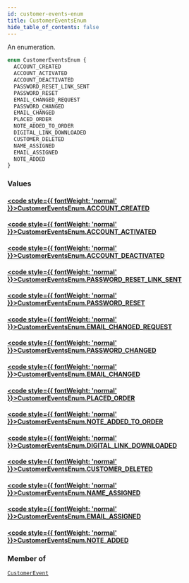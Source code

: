 ```yaml
---
id: customer-events-enum
title: CustomerEventsEnum
hide_table_of_contents: false
---
```








An enumeration.

```graphql
enum CustomerEventsEnum {
  ACCOUNT_CREATED
  ACCOUNT_ACTIVATED
  ACCOUNT_DEACTIVATED
  PASSWORD_RESET_LINK_SENT
  PASSWORD_RESET
  EMAIL_CHANGED_REQUEST
  PASSWORD_CHANGED
  EMAIL_CHANGED
  PLACED_ORDER
  NOTE_ADDED_TO_ORDER
  DIGITAL_LINK_DOWNLOADED
  CUSTOMER_DELETED
  NAME_ASSIGNED
  EMAIL_ASSIGNED
  NOTE_ADDED
}
```


### Values

#### [<code style={{ fontWeight: 'normal' }}>CustomerEventsEnum.<b>ACCOUNT_CREATED</b></code>](#) 
> 
> 

#### [<code style={{ fontWeight: 'normal' }}>CustomerEventsEnum.<b>ACCOUNT_ACTIVATED</b></code>](#) 
> 
> 

#### [<code style={{ fontWeight: 'normal' }}>CustomerEventsEnum.<b>ACCOUNT_DEACTIVATED</b></code>](#) 
> 
> 

#### [<code style={{ fontWeight: 'normal' }}>CustomerEventsEnum.<b>PASSWORD_RESET_LINK_SENT</b></code>](#) 
> 
> 

#### [<code style={{ fontWeight: 'normal' }}>CustomerEventsEnum.<b>PASSWORD_RESET</b></code>](#) 
> 
> 

#### [<code style={{ fontWeight: 'normal' }}>CustomerEventsEnum.<b>EMAIL_CHANGED_REQUEST</b></code>](#) 
> 
> 

#### [<code style={{ fontWeight: 'normal' }}>CustomerEventsEnum.<b>PASSWORD_CHANGED</b></code>](#) 
> 
> 

#### [<code style={{ fontWeight: 'normal' }}>CustomerEventsEnum.<b>EMAIL_CHANGED</b></code>](#) 
> 
> 

#### [<code style={{ fontWeight: 'normal' }}>CustomerEventsEnum.<b>PLACED_ORDER</b></code>](#) 
> 
> 

#### [<code style={{ fontWeight: 'normal' }}>CustomerEventsEnum.<b>NOTE_ADDED_TO_ORDER</b></code>](#) 
> 
> 

#### [<code style={{ fontWeight: 'normal' }}>CustomerEventsEnum.<b>DIGITAL_LINK_DOWNLOADED</b></code>](#) 
> 
> 

#### [<code style={{ fontWeight: 'normal' }}>CustomerEventsEnum.<b>CUSTOMER_DELETED</b></code>](#) 
> 
> 

#### [<code style={{ fontWeight: 'normal' }}>CustomerEventsEnum.<b>NAME_ASSIGNED</b></code>](#) 
> 
> 

#### [<code style={{ fontWeight: 'normal' }}>CustomerEventsEnum.<b>EMAIL_ASSIGNED</b></code>](#) 
> 
> 

#### [<code style={{ fontWeight: 'normal' }}>CustomerEventsEnum.<b>NOTE_ADDED</b></code>](#) 
> 
> 



### Member of

[`CustomerEvent`](../../../developer/api-reference/objects/customer-event)  <Badge class="secondary" text="object"/>



